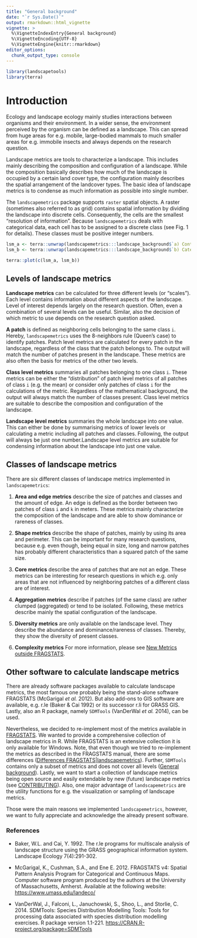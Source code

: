 ---
title: "General background"
date: "`r Sys.Date()`"
output: rmarkdown::html_vignette
vignette: >
  %\VignetteIndexEntry{General background}
  %\VignetteEncoding{UTF-8}
  %\VignetteEngine{knitr::rmarkdown}
editor_options: 
  chunk_output_type: console
---

```{r, echo = FALSE}
library(landscapetools)
library(terra)
```

# Introduction

Ecology and landscape ecology mainly studies interactions between organisms and their environment. In a wider sense, the environment perceived by the organism can be defined as a landscape. This can spread from huge areas for e.g. mobile, large-bodied mammals to much smaller areas for e.g. immobile insects and always depends on the research question.

Landscape metrics are tools to characterize a landscape. This includes mainly describing the composition and configuration of a landscape. While the composition basically describes how much of the landscape is occupied by a certain land cover type, the configuration mainly describes the spatial arrangement of the landcover types. The basic idea of landscape metrics is to condense as much information as possible into single number.

The `landscapemetrics` package supports `raster` spatial objects.  A raster (sometimes also referred to as grid) contains spatial information by dividing the landscape into discrete cells. Consequently, the cells are the smallest "resolution of information". Because `landscapemetrics` deals with categorical data, each cell has to be assigned to a discrete class (see Fig. 1 for details). 
These classes must be positive integer numbers. 

```{r fig.height=4, fig.align="center", fig.cap="Fig 1.: a) and b) are the same landscape, but with a continous  (a) and categorical (b) representation. A continuous landscape would typically be expected from remote sensing imagery or interpolated enviromental data. Categorical landscapes are mostly classified as percieved by humans, e.g. in land cover and use classes.", echo = FALSE, results = TRUE, message = FALSE, warning = FALSE, error = FALSE}

lsm_a <- terra::unwrap(landscapemetrics:::landscape_background$`a) Continous Landscape`)
lsm_b <- terra::unwrap(landscapemetrics:::landscape_background$`b) Categorical Landscape`)

terra::plot(c(lsm_a, lsm_b))
```

## Levels of landscape metrics

**Landscape metrics** can be calculated for three different levels (or "scales"). Each level contains information about different aspects of the landscape. Level of interest depends largely on the research question. Often, even a combination of several levels can be useful. Similar, also the decision of which metric to use depends on the research question asked.   

**A patch** is defined as neighboring cells belonging to the same class `i`. Hereby, `landscapemetrics` uses the 8-neighbors rule (Queen's case) to identify patches. Patch level metrics are calculated for every patch in the landscape, regardless of the class that the patch belongs to. The output will match the number of patches present in the landscape. These metrics are also often the basis for metrics of the other two levels.

**Class level metrics** summaries all patches belonging to one class `i`. These metrics can be either the "distribution" of patch level metrics of all patches of class `i` (e.g. the mean) or consider only patches of class `i` for the calculations of the metric. Regardless of the mathematical background, the output will always match the number of classes present. Class level metrics are suitable to describe the composition and configuration of the landscape.

**Landscape level metrics** summaries the whole landscape into one value. This can either be done by summarising metrics of lower levels or calculating a metric including all patches and classes. Following, the output will always be just one number.Landscape level metrics are suitable for condensing information about the landscape into just one value.

## Classes of landscape metrics

There are six different classes of landscape metrics implemented in `landscapemetrics`:

1. **Area and edge metrics** describe the size of patches and classes and the amount of edge. An edge is defined as the border between two patches of class `i` and `k` in meters. These metrics mainly characterize the composition of the landscape and are able to show dominance or rareness of classes.

2. **Shape metrics** describe the shape of patches, mainly by using its area and perimeter. This can be important for many research questions, because e.g. even though, being equal in size, long and narrow patches has probably different characteristics than a squared patch of the same size.

3. **Core metrics** describe the area of patches that are not an edge. These metrics can be interesting for research questions in which e.g. only areas that are not influenced by neighboring patches of a different class are of interest.

4. **Aggregation metrics** describe if patches (of the same class) are rather clumped (aggregated) or tend to be isolated. Following, these metrics describe mainly the spatial configuration of the landscape.

5. **Diversity metrics** are only available on the landscape level. They describe the abundance and dominance/rareness of classes. Thereby, they show the diversity of present classes.

6. **Complexity metrics**
For more information, please see [New Metrics outside FRAGSTATS](https://r-spatialecology.github.io/landscapemetrics/articles/articles/new_metrics.html).

## Other software to calculate landscape metrics

There are already software packages available to calculate landscape metrics, the most famous one probably being the stand-alone software FRAGSTATS (McGarigal *et al.* 2012). But also add-ons to GIS software are available, e.g. r.le (Baker & Cai 1992) or its successor r.li for GRASS GIS. Lastly, also an R package, namely `SDMTools` (VanDerWal *et al.* 2014), can be used.

Nevertheless, we decided to re-implement most of the metrics available in [FRAGSTATS](https://www.umass.edu/landeco/research/fragstats/documents/fragstats_documents.html). We wanted to provide a comprehensive collection of landscape metrics in R. While FRAGSTATS is an extensive collection it is only available for Windows. Note, that even though we tried to re-implement the metrics as described in the FRAGSTATS manual, there are some differences ([Differences FRAGSTATS|landscapemetrics](https://r-spatialecology.github.io/landscapemetrics/articles/articles/comparing_fragstats_landscapemetrics.html)). Further, `SDMTools` contains only a subset of metrics and does not cover all levels ([General background](https://r-spatialecology.github.io/landscapemetrics/articles/articles/general-background.html)). Lastly, we want to start a collection of landscape metrics being open source and easily extendable by new (future) landscape metrics (see [CONTRIBUTING](CONTRIBUTING.md)). Also, one major advantage of `landscapemetrics` are the utility functions for e.g. the visualization or sampling of landscape metrics.

Those were the main reasons we implemented `landscapemetrics`, however, we want to fully appreciate and acknowledge the already present software.

### References 

- Baker, W.L. and Cai, Y. 1992. The r.le programs for multiscale analysis of landscape structure using the GRASS geographical information system. Landscape Ecology 7(4):291-302.

- McGarigal, K., Cushman, S.A., and Ene E. 2012. FRAGSTATS v4: Spatial Pattern Analysis Program for Categorical and Continuous Maps. Computer software program produced by the authors at the University of Massachusetts, Amherst. Available at the following website: <https://www.umass.edu/landeco/>

- VanDerWal, J., Falconi, L., Januchowski, S., Shoo, L., and Storlie, C. 2014. SDMTools: Species Distribution Modelling Tools: Tools for processing data associated with species distribution modelling exercises. R package version 1.1-221. <https://CRAN.R-project.org/package=SDMTools>
